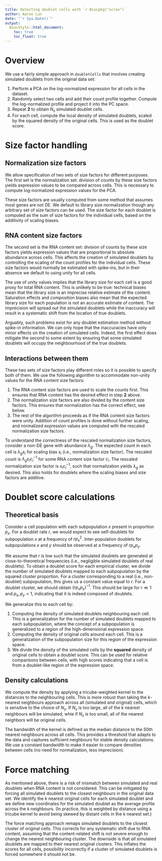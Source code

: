 ```yaml
---
title: Detecting doublet cells with `r Biocpkg("scran")`
author: Aaron Lun
date: "`r Sys.Date()`"
output:
  BiocStyle::html_document:
    toc: true
    toc_float: true
---
```


# Overview

We use a fairly simple approach in `doubletCells` that involves creating simulated doublets from the original data set:

1. Perform a PCA on the log-normalized expression for all cells in the dataset.
2. Randomly select two cells and add their count profile together.
Compute the log-normalized profile and project it into the PC space.
3. Repeat **2** to obtain $N_s$ simulated doublet cells.
4. For each cell, compute the local density of simulated doublets, scaled by the squared density of the original cells.
This is used as the doublet score.

# Size factor handling

## Normalization size factors

We allow specification of two sets of size factors for different purposes.
The first set is the normalization set: division of counts by these size factors yields expression values to be compared across cells.
This is necessary to compute log-normalized expression values for the PCA.

These size factors are usually computed from some method that assumes most genes are not DE.
We default to library size normalization though any arbitrary set of size factors can be used.
The size factor for each doublet is computed as the sum of size factors for the individual cells, based on the additivity of scaling biases.

## RNA content size factors

The second set is the RNA content set: division of counts by these size factors yields expression values that are proportional to absolute abundance across cells.
This affects the creation of simulated doublets by controlling the scaling of the count profiles for the individual cells.
These size factors would normally be estimated with spike-ins, but in their absence we default to using unity for all cells.

The use of unity values implies that the library size for each cell is a good proxy for total RNA content.
This is unlikely to be true: technical biases mean that the library size is an imprecise relative estimate of the content.
Saturation effects and composition biases also mean that the expected library size for each population is not an accurate estimate of content.
The imprecision will spread out the simulated doublets while the inaccuracy will result in a systematic shift from the location of true doublets.

Arguably, such problems exist for any doublet estimation method without spike-in information.
We can only hope that the inaccuracies have only minor effects on the creation of simulated cells.
Indeed, the first effect does mitigate the second to some extent by ensuring that some simulated doublets will occupy the neighbourhood of the true doublets.

## Interactions between them

These two sets of size factors play different roles so it is possible to specify both of them.
We use the following algorithm to accommodate non-unity values for the RNA content size factors:

1. The RNA content size factors are used to scale the counts first.
This ensures that RNA content has the desired effect in step **2** above.
2. The normalization size factors are also divided by the content size factors.
This ensures that normalization has the correct effect, see below.
3. The rest of the algorithm proceeds as if the RNA content size factors were unity.
Addition of count profiles is done without further scaling, and normalized expression values are computed with the rescaled normalization size factors.

To understand the correctness of the rescaled normalization size factors, consider a non-DE gene with abundance $\lambda_g$.
The expected count in each cell is $\lambda_g s_i$ for scaling bias $s_i$ (i.e., normalization size factor).
The rescaled count is $\lambda_g s_i c_i^{-1}$ for some RNA content size factor $c_i$.
The rescaled normalization size factor is $s_i c_i^{-1}$, such that normalization yields $\lambda_g$ as desired.
This also holds for doublets where the scaling biases and size factors are additive.

# Doublet score calculations

## Theoretical basis

Consider a cell population with each subpopulation $x$ present in proportion $p_x$.
For a doublet rate $r$, we would expect to see self-doublets for subpopulation $x$ at a frequency of $rp_x^2$.
Inter-population doublets for subpopulations $x$ and $y$ should be observed at a frequency of $rp_xp_y$.

We assume that $r$ is low such that the simulated doublets are generated at close-to-theoretical frequencies (i.e., negligible simulated doublets of real doublets).
To obtain a doublet score for each empirical cluster, we divide the number of simulated doublets mapped to each subpopulation by the squared cluster proportion. 
For a cluster corresponding to a real (i.e., non-doublet) subpopulation, this gives us a constant value equal to $r$.
For a doublet cluster, we should obtain $(rp_xp_y)^{-1}$.
This should be large for $r \ll 1$ and $p_x, p_y < 1$, indicating that it is indeed composed of doublets.

We generalize this to each cell by:

1. Computing the density of simulated doublets neighbouring each cell.
This is a generalization for the number of simulated doublets mapped to each subpopulation, 
where the concept of a subpopulation is generalized to a region of the high-dimensional expression space.
2. Computing the density of original cells around each cell.
This is a generalization of the subpopulation size for this region of the expression space.
3. We divide the density of the simulated cells by the **squared** density of original cells to obtain a doublet score.
This can be used for relative comparisons between cells, with high scores indicating that a cell is from a doublet-like region of the expression space.

## Density calculations

We compute the density by applying a tricube-weighted kernel to the distances to the neighbouring cells.
This is more robust than taking the $k$-nearest neighbours approach across all (simulated and original) cells, which is sensitive to the choice of $N_s$.
If $N_s$ is too large, all of the $k$ nearest neighbours will be simulated, whie if $N_s$ is too small, all of the nearest neighbors will be original cells.

The bandwidth of the kernel is defined as the median distance to the 50th nearest neighbours across all cells.
This provides a threshold that adapts to the data and captures sufficient neighbours for stable density calculations.
We use a constant bandwidth to make it easier to compare densities between cells (no need for normalization, less imprecision).

# Force matching

As mentioned above, there is a risk of mismatch between simulated and real doublets when RNA content is not considered.
This can be mitigated by forcing all simulated doublets to the closest neighbours in the original data set.
We identify the $k$ nearest original cells for each simulated doublet and we define new coordinates for the simulated doublet as the average profile across the $k$ neighbours.
(In practice, this is weighted by distance using a tricube kernel to avoid being skewed by distant cells in the $k$ nearest set.)

The force matching approach remaps simulated doublets to the closest cluster of original cells. 
This corrects for any systematic shift due to RNA content, assuming that the content-related shift is not severe enough to change the nearest neighbouring cluster.
The downside is that _all_ simulated doublets are mapped to their nearest original clusters.
This inflates the scores for all cells, possibility incorrectly if a cluster of simulated doublets is forced somewhere it should not be.
